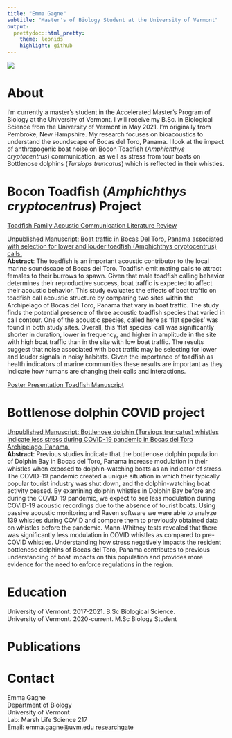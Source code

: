 ```yaml
---
title: "Emma Gagne"
subtitle: "Master's of Biology Student at the University of Vermont"
output: 
  prettydoc::html_pretty:
    theme: leonids
    highlight: github
---
```

![](headshot.jpg)

# About

I'm currently a master's student in the Accelerated Master's Program of Biology at the University of Vermont. I will receive my B.Sc. in Biological Science from the University of Vermont in May 2021. I'm originally from Pembroke, New Hampshire. My research focuses on bioacoustics to understand the soundscape of Bocas del Toro, Panama. I look at the impact of anthropogenic boat noise on Bocon Toadfish (*Amphichthys cryptocentrus*) communication, as well as stress from tour boats on Bottlenose dolphins (*Tursiops truncatus*) which is reflected in their whistles.

# Bocon Toadfish (*Amphichthys cryptocentrus*) Project

[Toadfish Family Acoustic Communication Literature Review](Toadfish Review.pdf)  

[Unpublished Manuscript: Boat traffic in Bocas Del Toro, Panama associated with selection for lower and louder toadfish (Amphichthys cryptocentrus) calls.](Final Manuscript - Emma Gagne.pdf)  
**Abstract**: The toadfish is an important acoustic contributor to the local marine soundscape of Bocas del Toro.  Toadfish emit mating calls to attract females to their burrows to spawn. Given that male toadfish calling behavior determines their reproductive success, boat traffic is expected to affect their acoustic behavior. This study evaluates the effects of boat traffic on toadfish call acoustic structure by comparing two sites within the Archipelago of Bocas del Toro, Panama that vary in boat traffic. The study finds the potential presence of three acoustic toadfish species that varied in call contour. One of the acoustic species, called here as ‘flat species’ was found in both study sites. Overall, this ‘flat species’ call was significantly shorter in duration, lower in frequency, and higher in amplitude in the site with high boat traffic than in the site with low boat traffic.  The results suggest that noise associated with boat traffic may be selecting for lower and louder signals in noisy habitats. Given the importance of toadfish as health indicators of marine communities these results are important as they indicate how humans are changing their calls and interactions.

[Poster Presentation Toadfish Manuscript](SRC2020.pptx)


# Bottlenose dolphin COVID project

[Unpublished Manuscript: Bottlenose dolphin (Tursiops truncatus) whistles indicate less stress during COVID-19 pandemic in Bocas del Toro Archipelago, Panama.](Gagne_Manuscript.pdf)  
**Abstract**: Previous studies indicate that the bottlenose dolphin population of Dolphin Bay in Bocas del Toro, Panama increase modulation in their whistles when exposed to dolphin-watching boats as an indicator of stress. The COVID-19 pandemic created a unique situation in which their typically popular tourist industry was shut down, and the dolphin-watching boat activity ceased. By examining dolphin whistles in Dolphin Bay before and during the COVID-19 pandemic, we expect to see less modulation during COVID-19 acoustic recordings due to the absence of tourist boats. Using passive acoustic monitoring and Raven software we were able to analyze 139 whistles during COVID and compare them to previously obtained data on whistles before the pandemic. Mann-Whitney tests revealed that there was significantly less modulation in COVID whistles as compared to pre-COVID whistles. Understanding how stress negatively impacts the resident bottlenose dolphins of Bocas del Toro, Panama contributes to previous understanding of boat impacts on this population and provides more evidence for the need to enforce regulations in the region.


# Education

University of Vermont. 2017-2021. B.Sc Biological Science.  
University of Vermont. 2020-current. M.Sc Biology Student

# Publications

# Contact
Emma Gagne  
Department of Biology  
University of Vermont  
Lab: Marsh Life Science 217  
Email: emma.gagne@uvm.edu
[researchgate](https://www.researchgate.net/profile/Emma-Gagne)